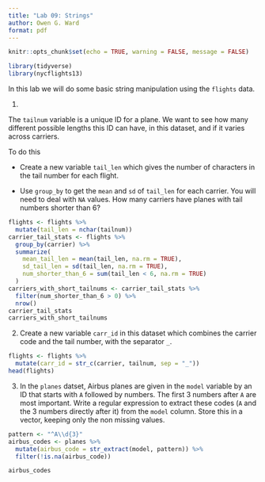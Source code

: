 ```yaml
---
title: "Lab 09: Strings"
author: Owen G. Ward
format: pdf
---
```


```r
knitr::opts_chunk$set(echo = TRUE, warning = FALSE, message = FALSE)

```


```r
library(tidyverse)
library(nycflights13)
```


In this lab we will do some basic string manipulation 
using the `flights` data.

1. 

The `tailnum` variable is a unique ID for a plane. We want
to see how many different possible lengths this ID can have, 
in this dataset, and if it varies across carriers.

To do this

- Create a new variable `tail_len` which gives the number of characters
in the tail number for each flight.

- Use `group_by` to get the `mean` and `sd` of `tail_len` for
each carrier. You will need to deal with `NA` values.
How many carriers have planes with tail numbers shorter than 6?



```r
flights <- flights %>%
  mutate(tail_len = nchar(tailnum))
carrier_tail_stats <- flights %>%
  group_by(carrier) %>%
  summarize(
    mean_tail_len = mean(tail_len, na.rm = TRUE),
    sd_tail_len = sd(tail_len, na.rm = TRUE),
    num_shorter_than_6 = sum(tail_len < 6, na.rm = TRUE)
  )
carriers_with_short_tailnums <- carrier_tail_stats %>%
  filter(num_shorter_than_6 > 0) %>%
  nrow()
carrier_tail_stats
carriers_with_short_tailnums
```


2. Create a new variable `carr_id` in this dataset which
combines the carrier code and the tail number, with the separator `_`.

```r
flights <- flights %>%
  mutate(carr_id = str_c(carrier, tailnum, sep = "_"))
head(flights)

```

3. In the `planes` datset, Airbus planes are given in the `model` 
variable by an ID that starts with `A` followed by numbers. The
first 3 numbers after `A` are most important.
Write a regular expression to extract these codes (`A` and the 3 numbers
directly after it) from the `model` column.
Store this in a vector, keeping only the non missing values.

```r
pattern <- "^A\\d{3}"
airbus_codes <- planes %>%
  mutate(airbus_code = str_extract(model, pattern)) %>%
  filter(!is.na(airbus_code))

airbus_codes

```



